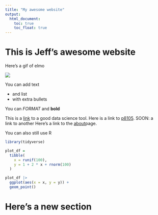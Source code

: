 ```yaml
---
title: "My awesome website"
output: 
  html_document:
    toc: true
    toc_float: true
---
```


# This is Jeff's awesome website

Here's a gif of elmo

![](https://media.giphy.com/media/drXGoW1iudhKw/giphy.gif)


You can add text

* and list
* with extra bullets

You can *FORMAT* and **bold**

This is a [link](https://www.google.com/) to a good data science tool. Here is a link to [p8105](https://p8105.com/index.html). SOON: a link to another 
Here's a link to the [about](about.html)page.

You can also still use R

```r
library(tidyverse)
```


```r
plot_df = 
  tibble(
    x = runif(100),
    y = 1 + 2 * x + rnorm(100)
  )

plot_df |> 
  ggplot(aes(x = x, y = y)) +
  geom_point()
```

# Here's a new section



